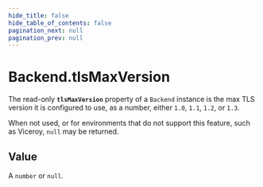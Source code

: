 ```yaml
---
hide_title: false
hide_table_of_contents: false
pagination_next: null
pagination_prev: null
---
```


# Backend.tlsMaxVersion

The read-only **`tlsMaxVersion`** property of a `Backend` instance is the max TLS version
it is configured to use, as a number, either `1.0`, `1.1`, `1.2`, or `1.3`.

When not used, or for environments that do not support this feature, such as Viceroy, `null`
may be returned.

## Value

A `number` or `null`.
